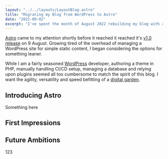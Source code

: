 ```yaml
---
layout: "../../layouts/LayoutBlog.astro"
title: "Migrating my Blog from WordPress to Astro"
date: "2022-09-02"
excerpt: "I've spent the month of August 2022 rebuilding my blog with a new JavaScript frontend framework called Astro."
---
```


[Astro](https://astro.build/) came to my attention shortly before it reached it reached it's [v1.0 release](https://astro.build/blog/astro-1/) on 9 August. Growing tired of the overhead of managing a WordPress site for simple static content, I began considering the options for something leaner.

While I am a fairly seasoned [WordPress](https://wordpress.org) developer, authoring a theme in PHP, manually handling CI/CD setup, managing a database and relying upon plugins seemed all too cumbersome to match the spirit of this blog. I want the agility, versatility and speed befitting of a [digital garden](https://maggieappleton.com/garden-history).

## Introducing Astro

Something here

## First Impressions

## Future Ambitions

<div class="text-green-400">123</div>